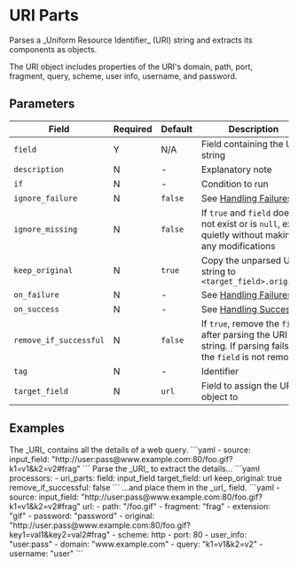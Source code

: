# URI Parts

<Synopsis>
Parses a _Uniform Resource Identifier_ (URI) string and extracts its components as objects.
</Synopsis>

The URI object includes properties of the URI's domain, path, port, fragment, query, scheme, user info, username, and password.

## Parameters

|Field|Required|Default|Description|
|---|---|---|---|
|`field`|Y|N/A|Field containing the URI string|
|`description`|N|-|Explanatory note|
|`if`|N|-|Condition to run|
|`ignore_failure`|N|`false`|See [Handling Failures](../handling-failures.mdx)|
|`ignore_missing`|N|`false`|If `true` and `field` does not exist or is `null`, exit quietly without making any modifications|
|`keep_original`|N|`true`|Copy the unparsed URI string to `<target_field>.original`|
|`on_failure`|N|-|See [Handling Failures](../handling-failures.mdx)|
|`on_success`|N|-|See [Handling Success](../handling-success.mdx)|
|`remove_if_successful`|N|`false`|If `true`, remove the `field` after parsing the URI string. If parsing fails, the `field` is not removed|
|`tag`|N|-|Identifier|
|`target_field`|N|`url`|Field to assign the URI object to|

## Examples

<Example>
   <Description>
      The _URI_ contains all the details of a web query.
   </Description>
   <SampleCode>
   ```yaml
   - source:
      input_field: "http://user:pass@www.example.com:80/foo.gif?k1=v1&k2=v2#frag"
   ```
   </SampleCode>
   <Description>
      Parse the _URI_ to extract the details...
   </Description>
   <SampleCode>
   ```yaml
   processors:
      - uri_parts:
         field: input_field
         target_field: url
         keep_original: true
         remove_if_successful: false
   ```
   </SampleCode>
   <Description>
      ...and place them in the _url_ field.
   </Description>
   <SampleCode>
   ```yaml
   - source:
      input_field: "http://user:pass@www.example.com:80/foo.gif?k1=v1&k2=v2#frag"
      url:
         - path: "/foo.gif"
         - fragment: "frag"
         - extension: "gif"
         - password: "password"
         - original: "http://user:pass@www.example.com:80/foo.gif?key1=val1&key2=val2#frag"
         - scheme: http
         - port: 80
         - user_info: "user:pass"
         - domain: "www.example.com"
         - query: "k1=v1&k2=v2"
         - username: "user"
   ```
   </SampleCode>
</Example>
